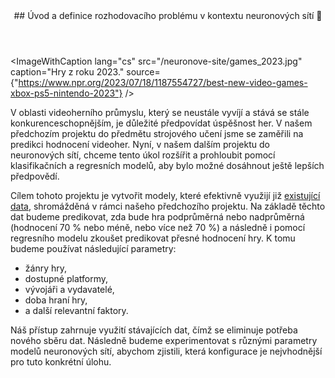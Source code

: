 

<article id="uvod">
  <header style={{marginBottom: "1rem"}}>
    ## Úvod a definice rozhodovacího problému v kontextu neuronových sítí 🎯
  </header>

<ImageWithCaption lang="cs"
  src="/neuronove-site/games_2023.jpg"
  caption="Hry z roku 2023."
  source={"https://www.npr.org/2023/07/18/1187554727/best-new-video-games-xbox-ps5-nintendo-2023"}
/>

V oblasti videoherního průmyslu, který se neustále vyvíjí a stává se stále konkurenceschopnějším, je důležité předpovídat úspěšnost her. V našem předchozím projektu do předmětu strojového učení jsme se zaměřili na predikci hodnocení videoher. Nyní, v našem dalším projektu do neuronových sítí, chceme tento úkol rozšířit a prohloubit pomocí klasifikačních a regresních modelů, aby bylo možné dosáhnout ještě lepších předpovědí.

Cílem tohoto projektu je vytvořit modely, které efektivně využijí již <a href="https://docs.google.com/spreadsheets/d/1eHCOAmhTf8sZE1kzPQRarFqV3i486Dusd5alaBc8cKU" target="_blank">existující data</a>, shromážděná v rámci našeho předchozího projektu. Na základě těchto dat budeme predikovat, zda bude hra podprůměrná nebo nadprůměrná (hodnocení 70 % nebo méně, nebo více než 70 %) a následně i pomocí regresního modelu zkoušet predikovat přesné hodnocení hry. K tomu budeme používat následující parametry:

- žánry hry,
- dostupné platformy,
- vývojáři a vydavatelé,
- doba hraní hry,
- a další relevantní faktory.

Náš přístup zahrnuje využití stávajících dat, čímž se eliminuje potřeba nového sběru dat. Následně budeme experimentovat s různými parametry modelů neuronových sítí, abychom zjistili, která konfigurace je nejvhodnější pro tuto konkrétní úlohu.

</article>
